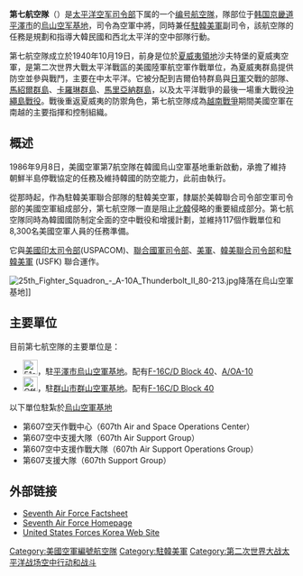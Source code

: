 {{Multiple issues|
{{Unreferenced|time=2021-09-12T03:43:25+00:00}}
{{Rough translation|time=2021-09-12T03:43:25+00:00}}
}}
{{Infobox military unit
|unit_name= 第七航空隊<br>{{lang|en|Seventh Air Force}}
<center>[[File:Pacific_Air_Forces.png|70px]]
|image= [[File:8thoperationsgroup-f-16-1.jpg|300px]]
|caption=2009年，第8戰鬥機聯隊的[[F-16戰鬥機|F-16戰鬥機]]在[[群山空軍基地|群山空軍基地]]附近編隊飛行
|dates= 1940年10月19日-1942年2月5日（夏威夷空軍司令部）<br> 1942年2月5日-1947年12月15日（第7航空隊）<br> 1947年12月15日-1949年6月1日（太平洋空軍司令部）<br> 1954年12月10日-1955年1月5日（第七航空隊）<br>1955年1月5日-1957年7月1日<br>1966年3月28日至1975年
6月30日<br>1986年9月8日至2008年1月18日<br>2008年1月18日至今
|country={{USA}}
|allegiance=
|branch= {{flagicon image|Flag of the United States Air Force.svg}} [[美國空軍|美國空軍]]
|type=
|role=
|size=
|command_structure= [[Image:Pacific_Air_Forces.png|23px]] [[美國太平洋空軍|美國太平洋空軍]]<br/> [[File:Emblem_of_the_United_States_Pacific_Command.png|23px]] [[美國印太司令部|美國印太司令部]]<br/>[[File:USFK_Logo.svg|23px]] [[駐韓美軍|駐韓美軍]] <br/> [[File:Flag_of_the_United_Nations.svg|23px]] [[聯合國軍|聯合國軍]]
|garrison= {{KOR}}[[烏山空军基地|烏山空军基地]]
|ceremonial_chief=
|nickname=
|patron=
|motto=
|colors=
|march=
|mascot=
|battles=
[[File:Streamer_APC.PNG|200px]][[第二次世界大戰|第二次世界大戰]]-[[太平洋戰爭|太平洋戰爭]]
*[[馬里亞納群島及帕勞戰役|馬里亞納群島及帕勞戰役]]
[[File:Vietnam_Service_Streamer_vector.svg|200px]] [[越南戰爭|越南戰爭]]
*越南空中行動
*越南空中攻勢
*越南空中攻勢，第二階段
*越南空中攻勢，第三階段
*越南空運/陸運
*越南空中攻勢，第四階段
*1969年春節攻勢/反攻
*1969年夏–秋
*1970年冬-春
*庇護反攻
*西南季風
*突擊隊狩獵V
*突擊隊狩獵VI
*突擊隊狩獵VII
*越南停火
|decorations= {{collapsible list
|titlestyle = background:transparent;text-align:left;font-weight:normal;
|title =
|[[File:US_Air_Force_Outstanding_Unit_Award_-_Stremer.jpg|200px]]<br/>[[空軍優秀單位獎|空軍優秀單位獎]]<br/>[[File:VGCP_Streamer.jpg|200px]]<br/>[[越南共和國英勇十字勳章|越南共和國英勇十字勳章]]
}}
|current_commander= [[File:Flag_of_a_United_States_Air_Force_lieutenant_general.svg|23px]] {{tsl|en|Scott L. Pleus|斯科特·普萊斯}}<br>空軍中將
|notable_commanders=
|anniversaries=
<!-- Insignia -->
|identification_symbol= [[File:Seventh_Air_Force_-_Emblem.png|125px]]
|identification_symbol_label= 第七航空隊徽章
<!-- Aircraft -->
|aircraft_attack=
|aircraft_bomber=
|aircraft_Command_and_Control=
|aircraft_electronic=
|aircraft_fighter= 
|aircraft_interceptor=
|aircraft_patrol=
|aircraft_recon=
|aircraft_transport= 
|aircraft_tanker=
}}

'''第七航空隊'''（{{lang-en|'''Seventh Air Force'''}}）是[[美国太平洋空军|太平洋空军司令部]]下属的一个[[编号航空隊|编号航空隊]]，隊部位于[[韩国|韩国]][[京畿道|京畿道]][[平澤市|平澤市]]的[[烏山空军基地|烏山空军基地]]，司令為空軍中將，同時兼任[[駐韓美軍|駐韓美軍]]副司令，該航空隊的任務是規劃和指導大韓民國和西北太平洋的空中部隊行動。

第七航空隊成立於1940年10月19日，前身是位於[[夏威夷領地|夏威夷領地]]沙夫特堡的夏威夷空軍，是第二次世界大戰太平洋戰區的美國陸軍航空軍作戰單位，為夏威夷群島提供防空並參與戰鬥，主要在中太平洋。它被分配到吉爾伯特群島與[[日軍|日軍]]交戰的部隊、[[馬紹爾群島|馬紹爾群島]]、[[卡羅琳群島|卡羅琳群島]]、[[馬里亞納群島|馬里亞納群島]]，以及太平洋戰爭的最後一場重大戰役[[沖繩島戰役|沖繩島戰役]]。戰後重返夏威夷的防禦角色，第七航空隊成為[[越南戰爭|越南戰爭]]期間美國空軍在南越的主要指揮和控制組織。

== 概述 ==
1986年9月8日，美國空軍第7航空隊在韓國烏山空軍基地重新啟動，承擔了維持朝鮮半島停戰協定的任務及維持韓國的防空能力，此前由{{Link-en|第314航空師|314th Air Division}}執行。

從那時起，作為駐韓美軍聯合部隊的駐韓美空軍，隸屬於美韓聯合司令部空軍司令部的美國空軍組成部分，第七航空隊一直是阻止[[北韓|北韓]]侵略的重要組成部分。第七航空隊同時為韓國國防制定全面的空中戰役和增援計劃，並維持117個作戰單位和8,300名美國空軍人員的任務準備。

它與[[美國印太司令部|美國印太司令部]](USPACOM)、[[聯合國軍司令部|聯合國軍司令部]]、[[美軍|美軍]]、[[韓美聯合司令部|韓美聯合司令部]]和[[駐韓美軍|駐韓美軍]] (USFK) 聯合運作。

[[File:25th_Fighter_Squadron_-_A-10A_Thunderbolt_II_80-213.jpg|thumb]]降落在烏山空軍基地]]

== 主要單位 ==
目前第七航空隊的主要單位是：
* [[File:51st_Fighter_Wing.png|26px]]{{Link-en|美國空軍第51戰鬥機聯隊|51st Fighter Wing|第51戰鬥機聯隊}}，駐[[平澤市|平澤市]][[烏山空軍基地|烏山空軍基地]]。配有[[F-16戰隼戰鬥機|F-16C/D Block 40]]、[[A-10雷霆二式攻擊機|A/OA-10]]
* [[File:Official8FWEmblem.jpg|26px]]{{Link-en|美國空軍第8戰鬥機聯隊|8th Fighter Wing|第8戰鬥機聯隊}}，駐[[群山市|群山市]][[群山空軍基地|群山空軍基地]]。配有[[F-16戰隼戰鬥機|F-16C/D Block 40]]
以下單位駐紮於[[烏山空軍基地|烏山空軍基地]]
* 第607空天作戰中心（607th Air and Space Operations Center）
* 第607空中支援大隊（607th Air Support Group）
* 第607空中支援作戰大隊（607th Air Support Operations Group）
* 第607支援大隊（607th Support Group）

== 外部链接 ==
* [https://web.archive.org/web/20081229014818/http://www.osan.af.mil/library/factsheets/factsheet.asp?id=6855 Seventh Air Force Factsheet]
* [http://www.7af.pacaf.af.mil Seventh Air Force Homepage]
* [http://www.usfk.mil/ United States Forces Korea Web Site]

{{美國太平洋空軍}}
{{美國空軍}}

[[Category:美國空軍編號航空隊|Category:美國空軍編號航空隊]]
[[Category:駐韓美軍|Category:駐韓美軍]]
[[Category:第二次世界大战太平洋战场空中行动和战斗|Category:第二次世界大战太平洋战场空中行动和战斗]]